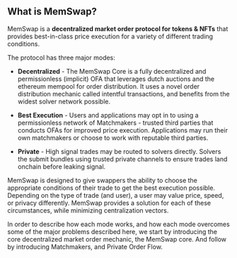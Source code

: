 ## **What is MemSwap?**

MemSwap is a **decentralized market order protocol for tokens & NFTs** that provides best-in-class price execution for a variety of different trading conditions.

The protocol has three major modes:

- **Decentralized** - The MemSwap Core is a fully decentralized and permissionless (implicit) OFA that leverages dutch auctions and the ethereum mempool for order distribution. It uses a novel order distribution mechanic called intentful transactions, and benefits from the widest solver network possible.

- **Best Execution** - Users and applications may opt in to using a permissionless network of Matchmakers - trusted third parties that conducts OFAs for improved price execution. Applications may run their own matchmakers or choose to work with reputable third parties.

- **Private** - High signal trades may be routed to solvers directly. Solvers the submit bundles using trusted private channels to ensure trades land onchain before leaking signal.

MemSwap is designed to give swappers the ability to choose the appropriate conditions of their trade to get the best execution possible. Depending on the type of trade (and user), a user may value price, speed, or privacy differently. MemSwap provides a solution for each of these circumstances, while minimizing centralization vectors.

In order to describe how each mode works, and how each mode overcomes some of the major problems described here, we start by introducing the core decentralized market order mechanic, the MemSwap core. And follow by introducing Matchmakers, and Private Order Flow.
